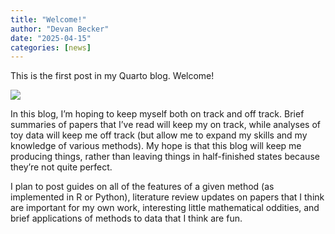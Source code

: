 ```yaml
---
title: "Welcome!"
author: "Devan Becker"
date: "2025-04-15"
categories: [news]
---
```


This is the first post in my Quarto blog. Welcome!

![](thumbnail.jpg)

In this blog, I'm hoping to keep myself both on track and off track. Brief summaries of papers that I've read will keep my on track, while analyses of toy data will keep me off track (but allow me to expand my skills and my knowledge of various methods). My hope is that this blog will keep me producing things, rather than leaving things in half-finished states because they're not quite perfect.

I plan to post guides on all of the features of a given method (as implemented in R or Python), literature review updates on papers that I think are important for my own work, interesting little mathematical oddities, and brief applications of methods to data that I think are fun.
